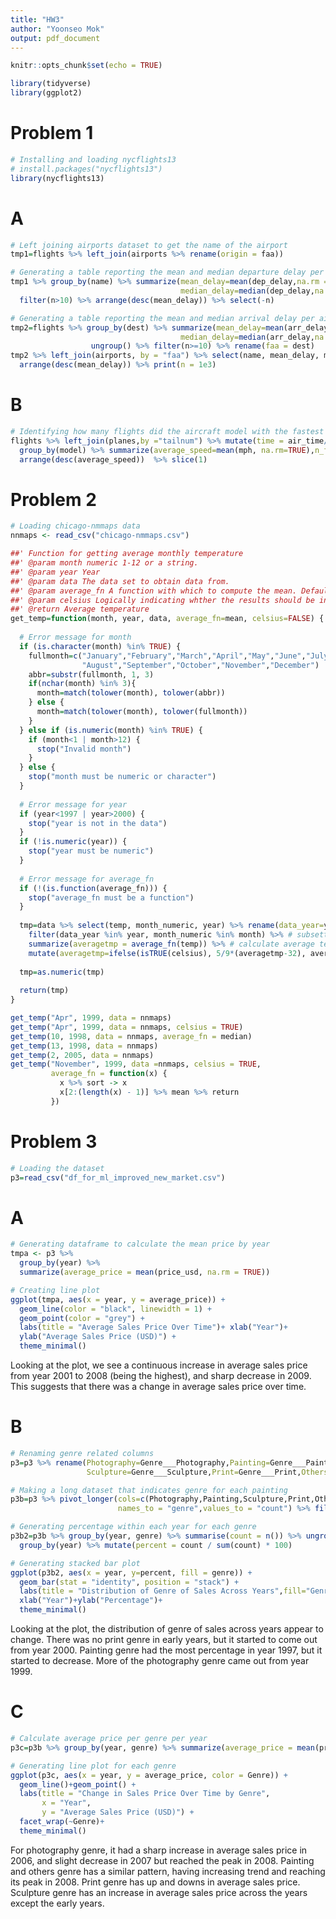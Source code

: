 ```yaml
---
title: "HW3"
author: "Yoonseo Mok"
output: pdf_document
---
```


```r
knitr::opts_chunk$set(echo = TRUE)
```

```r
library(tidyverse)
library(ggplot2)
```

# Problem 1
```r
# Installing and loading nycflights13
# install.packages("nycflights13")
library(nycflights13)
```

# A
```r
# Left joining airports dataset to get the name of the airport
tmp1=flights %>% left_join(airports %>% rename(origin = faa))

# Generating a table reporting the mean and median departure delay per airport
tmp1 %>% group_by(name) %>% summarize(mean_delay=mean(dep_delay,na.rm = T), 
                                      median_delay=median(dep_delay,na.rm=T),n=n()) %>% 
  filter(n>10) %>% arrange(desc(mean_delay)) %>% select(-n)

# Generating a table reporting the mean and median arrival delay per airport
tmp2=flights %>% group_by(dest) %>% summarize(mean_delay=mean(arr_delay,na.rm = T),
                                      median_delay=median(arr_delay,na.rm=T),n=n()) %>% 
                  ungroup() %>% filter(n>=10) %>% rename(faa = dest)
tmp2 %>% left_join(airports, by = "faa") %>% select(name, mean_delay, median_delay) %>% 
  arrange(desc(mean_delay)) %>% print(n = 1e3)
```

# B
```r
# Identifying how many flights did the aircraft model with the fastest average speed take
flights %>% left_join(planes,by ="tailnum") %>% mutate(time = air_time/60, mph = distance/time) %>%
  group_by(model) %>% summarize(average_speed=mean(mph, na.rm=TRUE),n_flights = n()) %>% 
  arrange(desc(average_speed))  %>% slice(1)
```

# Problem 2
```r
# Loading chicago-nmmaps data
nnmaps <- read_csv("chicago-nmmaps.csv")
```

```r
##' Function for getting average monthly temperature
##' @param month numeric 1-12 or a string.
##' @param year Year
##' @param data The data set to obtain data from.
##' @param average_fn A function with which to compute the mean. Default is mean.
##' @param celsius Logically indicating whther the results should be in celsius. Default FALSE.
##' @return Average temperature
get_temp=function(month, year, data, average_fn=mean, celsius=FALSE) {
  
  # Error message for month
  if (is.character(month) %in% TRUE) {
    fullmonth=c("January","February","March","April","May","June","July",
                "August","September","October","November","December")
    abbr=substr(fullmonth, 1, 3)
    if(nchar(month) %in% 3){
      month=match(tolower(month), tolower(abbr))
    } else {
      month=match(tolower(month), tolower(fullmonth))
    }
  } else if (is.numeric(month) %in% TRUE) {
    if (month<1 | month>12) {
      stop("Invalid month")
    }
  } else {
    stop("month must be numeric or character")
  }
  
  # Error message for year
  if (year<1997 | year>2000) {
    stop("year is not in the data")
  }
  if (!is.numeric(year)) {
    stop("year must be numeric")
  }
  
  # Error message for average_fn
  if (!(is.function(average_fn))) {
    stop("average_fn must be a function")
  }
  
  tmp=data %>% select(temp, month_numeric, year) %>% rename(data_year=year) %>% 
    filter(data_year %in% year, month_numeric %in% month) %>% # subsetting matching data
    summarize(averagetmp = average_fn(temp)) %>% # calculate average temperature based on function
    mutate(averagetmp=ifelse(isTRUE(celsius), 5/9*(averagetmp-32), averagetmp))
  
  tmp=as.numeric(tmp)
  
  return(tmp)
}
```

```r
get_temp("Apr", 1999, data = nnmaps)
get_temp("Apr", 1999, data = nnmaps, celsius = TRUE)
get_temp(10, 1998, data = nnmaps, average_fn = median)
get_temp(13, 1998, data = nnmaps)
get_temp(2, 2005, data = nnmaps)
get_temp("November", 1999, data =nnmaps, celsius = TRUE,
         average_fn = function(x) {
           x %>% sort -> x
           x[2:(length(x) - 1)] %>% mean %>% return
         })
```

# Problem 3
```r
# Loading the dataset
p3=read_csv("df_for_ml_improved_new_market.csv")
```

# A
```r
# Generating dataframe to calculate the mean price by year
tmpa <- p3 %>%
  group_by(year) %>%
  summarize(average_price = mean(price_usd, na.rm = TRUE))

# Creating line plot 
ggplot(tmpa, aes(x = year, y = average_price)) +
  geom_line(color = "black", linewidth = 1) +
  geom_point(color = "grey") +
  labs(title = "Average Sales Price Over Time")+ xlab("Year")+
  ylab("Average Sales Price (USD)") +
  theme_minimal()
```
Looking at the plot, we see a continuous increase in average sales price from year 2001 to 2008 (being the highest), and sharp decrease in 2009. This suggests that there was a change in average sales price over time. 

# B
```r
# Renaming genre related columns
p3=p3 %>% rename(Photography=Genre___Photography,Painting=Genre___Painting,
                 Sculpture=Genre___Sculpture,Print=Genre___Print,Others=Genre___Others)

# Making a long dataset that indicates genre for each painting
p3b=p3 %>% pivot_longer(cols=c(Photography,Painting,Sculpture,Print,Others),
                        names_to = "genre",values_to = "count") %>% filter(count %in% 1) 

# Generating percentage within each year for each genre
p3b2=p3b %>% group_by(year, genre) %>% summarise(count = n()) %>% ungroup() %>%
  group_by(year) %>% mutate(percent = count / sum(count) * 100)

# Generating stacked bar plot
ggplot(p3b2, aes(x = year, y=percent, fill = genre)) +
  geom_bar(stat = "identity", position = "stack") +
  labs(title = "Distribution of Genre of Sales Across Years",fill="Genre")+
  xlab("Year")+ylab("Percentage")+
  theme_minimal()
```
Looking at the plot, the distribution of genre of sales across years appear to change. There was no print genre in early years, but it started to come out from year 2000. Painting genre had the most percentage in year 1997, but it started to decrease. More of the photography genre came out from year 1999.

# C
```r
# Calculate average price per genre per year
p3c=p3b %>% group_by(year, genre) %>% summarize(average_price = mean(price_usd, na.rm = TRUE)) %>% rename(Genre=genre)

# Generating line plot for each genre
ggplot(p3c, aes(x = year, y = average_price, color = Genre)) +
  geom_line()+geom_point() +
  labs(title = "Change in Sales Price Over Time by Genre",
       x = "Year",
       y = "Average Sales Price (USD)") +
  facet_wrap(~Genre)+
  theme_minimal()
```
For photography genre, it had a sharp increase in average sales price in 2006, and slight decrease in 2007 but reached the peak in 2008. Painting and others genre has a similar pattern, having increasing trend and reaching its peak in 2008. Print genre has up and downs in average sales price. Sculpture genre has an increase in average sales price across the years except the early years. 

